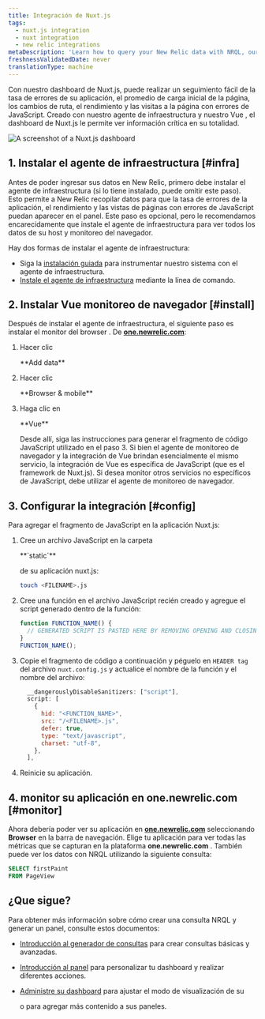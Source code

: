 ```yaml
---
title: Integración de Nuxt.js
tags:
  - nuxt.js integration
  - nuxt integration
  - new relic integrations
metaDescription: 'Learn how to query your New Relic data with NRQL, our SQL-like query language.'
freshnessValidatedDate: never
translationType: machine
---
```


Con nuestro dashboard de Nuxt.js, puede realizar un seguimiento fácil de la tasa de errores de su aplicación, el promedio de carga inicial de la página, los cambios de ruta, el rendimiento y las visitas a la página con errores de JavaScript. Creado con nuestro agente de infraestructura y nuestro Vue <InlinePopover type="browser"/>, el dashboard de Nuxt.js le permite ver información crítica en su totalidad.

<img
  title="Nuxt.js dashboard"
  alt="A screenshot of a Nuxt.js dashboard"
  src="/images/infrastructure_screenshot-crop_nuxtjs-dashboard.webp"
/>

## 1. Instalar el agente de infraestructura [#infra]

Antes de poder ingresar sus datos en New Relic, primero debe instalar el agente de infraestructura (si lo tiene instalado, puede omitir este paso). Esto permite a New Relic recopilar datos para que la tasa de errores de la aplicación, el rendimiento y las vistas de páginas con errores de JavaScript puedan aparecer en el panel. Este paso es opcional, pero le recomendamos encarecidamente que instale el agente de infraestructura para ver todos los datos de su host y monitoreo del navegador.

Hay dos formas de instalar el agente de infraestructura:

* Siga la [instalación guiada](https://one.newrelic.com/marketplace?state=607786be-99a9-fa66-4b67-3f7f3b9551d4) para instrumentar nuestro sistema con el agente de infraestructura.
* [Instale el agente de infraestructura](/docs/infrastructure/install-infrastructure-agent/linux-installation/install-infrastructure-monitoring-agent-linux) mediante la línea de comando.

## 2. Instalar Vue monitoreo de navegador [#install]

Después de instalar el agente de infraestructura, el siguiente paso es instalar el monitor del browser . De <DNT>**[one.newrelic.com](https://one.newrelic.com)**</DNT>:

1. Hacer clic

   <DNT>
     **Add data**
   </DNT>

2. Hacer clic

   <DNT>
     **Browser & mobile**
   </DNT>

3. Haga clic en

   <DNT>
     **Vue**
   </DNT>

   Desde allí, siga las instrucciones para generar el fragmento de código JavaScript utilizado en el paso 3. Si bien el agente de monitoreo de navegador y la integración de Vue brindan esencialmente el mismo servicio, la integración de Vue es específica de JavaScript (que es el framework de Nuxt.js). Si desea monitor otros servicios no específicos de JavaScript, debe utilizar el agente de monitoreo de navegador.

## 3. Configurar la integración [#config]

Para agregar el fragmento de JavaScript en la aplicación Nuxt.js:

1. Cree un archivo JavaScript en la carpeta

   <DNT>
     **`static`**
   </DNT>

   de su aplicación nuxt.js:

   ```bash
   touch <FILENAME>.js
   ```

2. Cree una función en el archivo JavaScript recién creado y agregue el script generado dentro de la función:

   ```js
   function FUNCTION_NAME() {
     // GENERATED SCRIPT IS PASTED HERE BY REMOVING OPENING AND CLOSING <script> TAGS>
   }
   FUNCTION_NAME();
   ```

3. Copie el fragmento de código a continuación y péguelo en `HEADER tag` del archivo `nuxt.config.js` y actualice el nombre de la función y el nombre del archivo:

   ```js
     __dangerouslyDisableSanitizers: ["script"],
     script: [
       {
         hid: "<FUNCTION_NAME>",
         src: "/<FILENAME>.js",
         defer: true,
         type: "text/javascript",
         charset: "utf-8",
       },
     ],
   ```

4. Reinicie su aplicación.

## 4. monitor su aplicación en one.newrelic.com [#monitor]

Ahora debería poder ver su aplicación en <DNT>**[one.newrelic.com](https://one.newrelic.com)**</DNT> seleccionando <DNT>**Browser**</DNT> en la barra de navegación. Elige tu aplicación para ver todas las métricas que se capturan en la plataforma <DNT>**one.newrelic.com**</DNT> . También puede ver los datos con NRQL utilizando la siguiente consulta:

```sql
SELECT firstPaint 
FROM PageView
```

## ¿Que sigue?

Para obtener más información sobre cómo crear una consulta NRQL y generar un panel, consulte estos documentos:

* [Introducción al generador de consultas](/docs/query-your-data/explore-query-data/query-builder/introduction-query-builder) para crear consultas básicas y avanzadas.

* [Introducción al panel](/docs/query-your-data/explore-query-data/dashboards/introduction-dashboards) para personalizar tu dashboard y realizar diferentes acciones.

* [Administre su dashboard](/docs/query-your-data/explore-query-data/dashboards/manage-your-dashboard) para ajustar el modo de visualización de su

  <InlinePopover type="dashboards"/>

  o para agregar más contenido a sus paneles.
